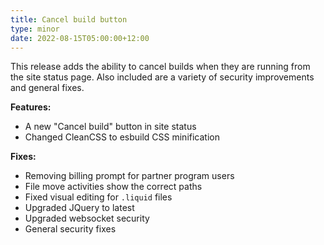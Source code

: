 ```yaml
---
title: Cancel build button
type: minor
date: 2022-08-15T05:00:00+12:00
---
```

This release adds the ability to cancel builds when they are running from the site status page. Also included are a variety of security improvements and general fixes.

**Features:**

* A new "Cancel build" button in site status
* Changed CleanCSS to esbuild CSS minification

**Fixes:**

* Removing billing prompt for partner program users
* File move activities show the correct paths
* Fixed visual editing for `.liquid` files
* Upgraded JQuery to latest
* Upgraded websocket security
* General security fixes